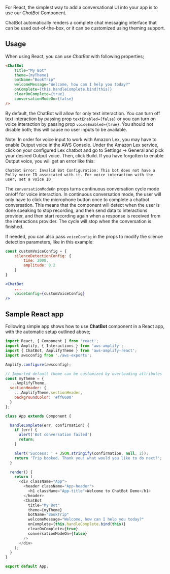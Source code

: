 For React, the simplest way to add a conversational UI into your app is to use our *ChatBot* Component.

ChatBot automatically renders a complete chat messaging interface that can be used out-of-the-box, or it can be customized using theming support. 

## Usage

When using React, you can use *ChatBot* with following properties;

```html
<ChatBot
    title="My Bot"
    theme={myTheme}
    botName="BookTrip"
    welcomeMessage="Welcome, how can I help you today?"
    onComplete={this.handleComplete.bind(this)}
    clearOnComplete={true}
    conversationModeOn={false}
/>
```

By default, the ChatBot will allow for only text interaction. You can turn off text interaction by passing prop `textEnabled={false}` or you can turn on voice interaction by passing prop `voiceEnabled={true}`. You should not disable both; this will cause no user inputs to be available. 

Note: In order for voice input to work with Amazon Lex, you may have to enable Output voice in the AWS Console. Under the Amazon Lex service, click on your configured Lex chatbot and go to Settings -> General and pick your desired Output voice. Then, click Build. If you have forgotten to enable Output voice, you will get an error like this:
```
ChatBot Error: Invalid Bot Configuration: This bot does not have a Polly voice ID associated with it. For voice interaction with the user, set a voice ID
```

The `conversationModeOn` props turns continuous conversation cycle mode on/off for voice interaction. In continuous conversation mode, the user will only have to click the microphone button once to complete a chatbot conversation. This means that the component will detect when the user is done speaking to stop recording, and then send data to interactions provider, and then start recording again when a response is received from the interactions provider. The cycle will stop when the conversation is finished. 

If needed, you can also pass `voiceConfig` in the props to modify the silence detection parameters, like in this example:

```jsx
const customVoiceConfig = {
    silenceDetectionConfig: {
        time: 2000,
        amplitude: 0.2
    }   
}

<ChatBot
    ...
    voiceConfig={customVoiceConfig}
/>

```

## Sample React app

Following simple app shows how to use **ChatBot** component in a React app, with the automatic setup outlined above;

```javascript
import React, { Component } from 'react';
import Amplify, { Interactions } from 'aws-amplify';
import { ChatBot, AmplifyTheme } from 'aws-amplify-react';
import awsconfig from './aws-exports';

Amplify.configure(awsconfig);

// Imported default theme can be customized by overloading attributes
const myTheme = {
  ...AmplifyTheme,
  sectionHeader: {
    ...AmplifyTheme.sectionHeader,
    backgroundColor: '#ff6600'
  }
};

class App extends Component {

  handleComplete(err, confirmation) {
    if (err) {
      alert('Bot conversation failed')
      return;
    }

    alert('Success: ' + JSON.stringify(confirmation, null, 2));
    return 'Trip booked. Thank you! what would you like to do next?';
  }

  render() {
    return (
      <div className="App">
        <header className="App-header">
          <h1 className="App-title">Welcome to ChatBot Demo</h1>
        </header>
        <ChatBot
          title="My Bot"
          theme={myTheme}
          botName="BookTrip"
          welcomeMessage="Welcome, how can I help you today?"
          onComplete={this.handleComplete.bind(this)}
          clearOnComplete={true}
          conversationModeOn={false}
        />
      </div>
    );
  }
}

export default App;
```
